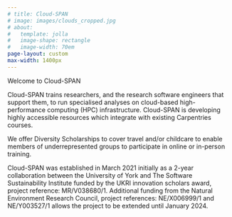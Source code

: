 ```yaml
---
# title: Cloud-SPAN
# image: images/clouds_cropped.jpg
# about:
#   template: jolla
#   image-shape: rectangle
#   image-width: 70em
page-layout: custom
max-width: 1400px
---
```


::: hero
::: home-title
Welcome to Cloud-SPAN
:::
:::

::: blue-bkg
::: side-padding
::: p-blue
Cloud-SPAN trains researchers, and the research software engineers that support them, to run specialised analyses on cloud-based high-performance computing (HPC) infrastructure. Cloud-SPAN is developing highly accessible resources which integrate with existing Carpentries courses.
:::

::: p-blue
We offer Diversity Scholarships to cover travel and/or childcare to enable members of underrepresented groups to participate in online or in-person training.
:::
:::
:::

::: side-padding
Cloud-SPAN was established in March 2021 initially as a 2-year collaboration between the University of York and The Software Sustainability Institute funded by the UKRI innovation scholars award, project reference: MR/V038680/1.  Additional funding from the Natural Environment Research Council, project references: NE/X006999/1 and NE/Y003527/1 allows the project to be extended until January 2024.
:::
